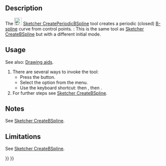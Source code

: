 <languages/>

<div class="mw-translate-fuzzy">
{{Docnav/zh-cn
|[[Sketcher_CreateBSpline/zh-cn|创建B样条曲线]]
|[[Sketcher_CreatePolyline/zh-cn|创建折线]]
|[[Sketcher_Workbench/zh-cn|Sketcher]]
|IconL=Sketcher_CreateBSpline.svg
|IconR=Sketcher_CreatePolyline.svg
|IconC=Workbench_Sketcher.svg
}}
</div>

{{GuiCommand
|Name=Sketcher CreatePeriodicBSpline
|MenuLocation= Sketch → Geometries → Periodic B-Spline
|Workbenches=[[Sketcher_Workbench|Sketcher]]
|Shortcut={{KEY|G}} {{KEY|B}} {{KEY|P}}
|Version=0.17
|SeeAlso=[[Sketcher_CreateBSpline|Sketcher CreateBSpline]]
}}

==Description==

The [[Image:Sketcher_CreatePeriodicBSpline.svg|24px]] [[Sketcher_CreatePeriodicBSpline|Sketcher CreatePeriodicBSpline]] tool creates a periodic (closed) [[B-Splines|B-spline]] curve from control points. {{Version|1.0}}: This is the same tool as [[Sketcher_CreateBSpline|Sketcher CreateBSpline]] but with a different initial mode.

==Usage==

See also: [[Sketcher_Workbench#Drawing_aids|Drawing aids]].

# There are several ways to invoke the tool:
#* Press the {{Button|[[Image:Sketcher_CreatePeriodicBSpline.svg|16px]] [[Sketcher_CreatePeriodicBSpline|Periodic B-Spline]]}} button.
#* Select the {{MenuCommand|Sketch → Geometries → [[Image:Sketcher_CreatePeriodicBSpline.svg|16px]] Periodic B-Spline}} option from the menu.
#* Use the keyboard shortcut: {{KEY|G}} then {{KEY|B}}, then {{KEY|P}}.
# For further steps see [[Sketcher_CreateBSpline#Usage|Sketcher CreateBSpline]].

==Notes==

See [[Sketcher_CreateBSpline#Notes|Sketcher CreateBSpline]].

==Limitations==

See [[Sketcher_CreateBSpline#Limitations|Sketcher CreateBSpline]].


<div class="mw-translate-fuzzy">
{{Docnav/zh-cn
|[[Sketcher_CreateBSpline/zh-cn|创建B样条曲线]]
|[[Sketcher_CreatePolyline/zh-cn|创建折线]]
|[[Sketcher_Workbench/zh-cn|Sketcher]]
|IconL=Sketcher_CreateBSpline.svg
|IconR=Sketcher_CreatePolyline.svg
|IconC=Workbench_Sketcher.svg
}}
</div>

{{Sketcher_Tools_navi{{#translation:}}}}
{{Userdocnavi{{#translation:}}}}